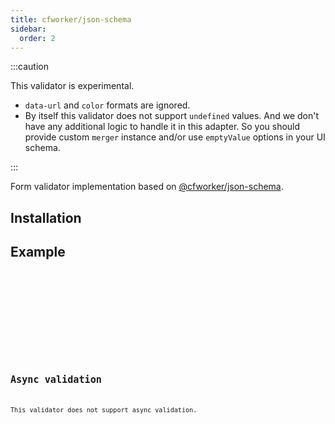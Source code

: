 ```yaml
---
title: cfworker/json-schema
sidebar:
  order: 2
---
```





:::caution

This validator is experimental.

- `data-url` and `color` formats are ignored.
- By itself this validator does not support `undefined` values. And we don't
have any additional logic to handle it in this adapter. So you should provide
custom `merger` instance and/or use `emptyValue` options in your UI schema.

:::

Form validator implementation based on [@cfworker/json-schema](https://github.com/cfworker/cfworker/tree/main/packages/json-schema).

## Installation

<Npm pkg="@sjsf/cfworker-validator@next @cfworker/json-schema" />

## Example

<Tabs>
  <TabItem label="form.svelte">
    <Code code={formCode} lang='svelte' />
  </TabItem>
  <TabItem label="shared.ts">
    <Code code={sharedCode} lang='typescript' />
  </TabItem>
</Tabs>

<FormCard>
  <Form client:only="svelte" />
</FormCard>

## Async validation

This validator does not support async validation.

